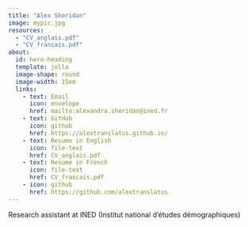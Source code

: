 ---
title: "Alex Sheridan"
image: mypic.jpg
resources: 
  - "CV_anglais.pdf"
  - "CV_francais.pdf"
about:
  id: hero-heading
  template: jolla
  image-shape: round
  image-width: 15em
  links: 
    - text: Email
      icon: envelope
      href: mailto:alexandra.sheridan@ined.fr
    - text: GitHub
      icon: github
      href: https://alextranslatus.github.io/
    - text: Resume in English
      icon: file-text
      href: CV_anglais.pdf
    - text: Resume in French
      icon: file-text
      href: CV_francais.pdf
    - icon: github
      href: https://github.com/alextranslatus
---

::: {#hero-heading}
Research assistant at INED (Institut national d'études démographiques)
:::
